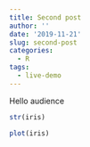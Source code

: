 ```yaml
---
title: Second post
author: ''
date: '2019-11-21'
slug: second-post
categories:
  - R
tags:
  - live-demo
---
```


Hello audience

```r
str(iris)

plot(iris)
```


